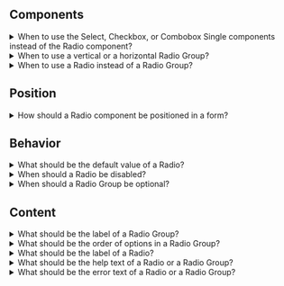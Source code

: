 
<Section>

## Components

<details>
  <summary>When to use the Select, Checkbox, or Combobox Single components instead of the Radio component?</summary>
  <p>
    <ul>
      <li>Choose the Select component if a single option can be selected and more than five options are available.</li>
      <li>Choose the Checkbox component if more than one option can be selected and there are up to five options.</li>
      <li>Choose the Combobox Single component if a single option can be selected and there are more than five available options.</li>
    </ul>
  </p>
</details>

<details>
  <summary>When to use a vertical or a horizontal Radio Group?</summary>
  <p>It is more scalable to distribute options in a vertical direction. Only distribute horizontally if — considering localization — all their labels fit in a single line, have up to 20 characters and don’t vary a lot in length.</p>
</details>

<details>
  <summary>When to use a Radio instead of a Radio Group?</summary>
  <p>Never use a single Radio control. It only exists as a separate component to make the component construction and design documentation easier to understand.</p>
</details>

</Section>

<Section>

## Position

<details>
  <summary>How should a Radio component be positioned in a form?</summary>
  <p>Prefer placing a Radio at the start or end of a form section. However, if the selection affects the state of other fields, place the Radio Group close to the fields it will affect.</p>
</details>

</Section>

<Section>

## Behavior

<details>
  <summary>What should be the default value of a Radio?</summary>
  <p>
    <ul>
      <li>Preselect an option when this can make the merchant more efficient and when it isn’t important for the choice to be conscious.</li>
      <li>Common or recommended options can be preselected. Information that the merchant has previously provided can be preselected to indicate the option that should be chosen.</li>
      <li>When a recommended option is preselected, add <em>(Recommended)</em> to the end of its label so it can still be identified after edits.</li>
    </ul>
  </p>
</details>

<details>
  <summary>When should a Radio be disabled?</summary>
  <p>
    <ul>
      <li>Use a disabled Radio only if, in some condition, it becomes enabled. For example, when an option is incompatible with another option in a form.</li>
      <li>Use a <a href="https://admin-ui.vercel.app/components/tooltip">tooltip</a> trigger to explain why the Radio is disabled. Display the information when hovering over the tooltip trigger — not the Radio itself.</li>
    </ul>
  </p>
</details>

<details>
  <summary>When should a Radio Group be optional?</summary>
  <p>A Radio Group should be optional when its options may not apply. For example, preferences for notifications can be left unselected if the merchant doesn’t want to receive them. Consider adding a <em>Custom</em> option together with fields to capture the merchant’s needs.</p>
</details>

</Section>

<Section>

## Content

<details><summary>What should be the label of a Radio Group?</summary>
<p>
  <ul>
    <li>Include the name of the entity that is being listed. For example, use the label <em>Fruits</em> when the options are <em>Apple</em>, <em>Orange</em>, and <em>Banana</em>.</li>
    <li>Visually hide the label of the Radio Group when the form section title already contains the name of the entity being listed.</li>
    <li>Use sentence case, but capitalize proper nouns.</li>
  </ul>
  <br /><br />
  What to avoid:
  <ul>
    <li>Don't include redundant words. For example, don't use <em>Product characteristics</em> as the label for a Radio Group inside a form page that includes <em>Product</em> in its title – use only <em>Characteristics</em>.</li>
    <li>Don't use verbs. For example, instead of <em>Select characteristics</em>, use only <em>Characteristics</em>.</li>
    <li>Don't use interrogations.</li>
  </ul>
</p>
</details>


<details><summary>What should be the order of options in a Radio Group?</summary>
<p>
  Order them using one of the following criteria:
  <ul>
    <li>Most to least frequently used.</li>
    <li>Simplest to most complex.</li>
    <li>Least to most risky.</li>
    <li>Alphabetical order.</li>
  </ul>
</p>
</details>

<details><summary>What should be the label of a Radio?</summary>
<p>
  <ul>
    <li>Write the label so that it corresponds to the value of the Radio.</li>
    <li>Use sentence case, but capitalize proper nouns.</li>
  </ul>
  <br /><br />
  What to avoid:
  <ul>
    <li>Don't write Radio labels that vary a lot in length between options.</li>
    <li>Don't write long Radio labels. Use the help text or the Radio Group label to provide additional context when necessary.</li>
    <li>Don't use personal pronouns. For example, write <em>Personal email</em> instead of <em>My email</em>.</li>
    <li>Don't include redundant words. For example, use only <em>S</em>, <em>M</em>, and <em>L</em> instead of <em>Size S</em>, <em>Size M</em>, and <em>Size L</em>.</li>
  </ul>
</p>
</details>


<details><summary>What should be the help text of a Radio or a Radio Group?</summary>
<p>
  <ul>
    <li>Include a help text only for critical choices where the consequences of choosing the option need to be explained in more detail.</li>
    <li>Write the help text as if completing the following sentence: <em>If you check this option, you or the system will [help text]</em>.</li>
    <li>Start with verbs in the simple present tense. For example, for the value <em>Fragile</em> the help text should be <em>Prints this information on the shipping label</em> and not <em>Print this information on the shipping label</em>.</li>
    <li>Use sentence case but capitalize proper nouns.</li>
  </ul>
  <br /><br />
  What to avoid:
  <ul>
    <li>Don’t include links. Use an alert component if this is necessary.</li>
    <li>Don’t write more than one sentence.</li>
    <li>Don’t use periods or commas.</li>
  </ul>
</p>
</details>

<details><summary>What should be the error text of a Radio or a Radio Group?</summary>
<p>
  <ul>
    <li>Prevent errors whenever possible. When an option is selected, disable other incompatible fields or options automatically.</li>
    <li>In a Radio Group, if at least one option needs to be selected and none is chosen, the error text should be <em>Select at least one option.</em></li>
    <li>Use the imperative form. For example, write <em>Select at least one option</em> instead of <em>At least one option needs to be selected</em>.</li>
  </ul>
  <br /><br />
  What to avoid:
  <ul>
    <li>Don’t use periods or commas.</li>
    <li>Don't use incomplete sentences. For example, write <em>Select at least one option</em> instead of <em>Select at least one</em>.</li>
  </ul>
</p>
</details>

</Section>
